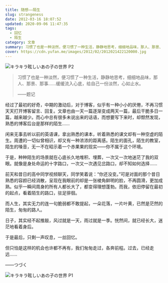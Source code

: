 ```yaml
---
title: 随想——陌生
slug: strangeness
date: 2012-03-16 18:07:52
updated: 2020-09-06 11:47:35
tags:
  - 回忆
  - 陌生
category: 文章
summary: 习惯了也是一种淡然，便习惯了一种生活，静静地思考，细细地品味，那人、那景、那事……缓缓流入心底，给自己一份淡然，心如止水。
cover: https://cdn.yufan.me/images/2012/02/2012021422120000.jpg
---
```


![キラキラ眩しいあの子の世界 P2](https://cdn.yufan.me/images/2012/02/2012021422134700.jpg)

<MusicPlayer netease={640866} />

> 习惯了也是一种淡然，便习惯了一种生活，静静地思考，细细地品味，那人、那景、那事……缓缓流入心底，给自己一份淡然，心如止水。
>
> ——题记

经过了最初的好奇，中期的激动后，对于博客，似乎有一种小小的厌倦，不再习惯天天打开博客留言、回复。文章也由一天一篇逐渐变成两天一篇，最后干脆多日一篇，越来越少。而心中总有很多未说出来的话语，而想要写下来时，却颓然发现，熟悉的博客后台是那样的陌生……

闲来无事去听以前的英语课，拿出熟悉的课本，听着熟悉的课文却有一种空虚的陌生。周遭的一切似曾相识，却又有一种浓浓的距离感。陌生的面孔，陌生的教室，陌生的嗓音，无一不在昭示着一个赤果果的现实——你不属于这个环境。

于是，种种陌生的场景就在心底长久地堆积、埋葬，一次又一次地迷茫了我的双眼。就像是身处命运的十字路口，一次又一次遇见岔路口，却不知如何选择……

前天和昔日的高中同学视频聊天，同学笑着说：“你还没变。”可是对面的那个昔日熟悉的容颜已经消散，呈现在我眼前的却是一张棱角鲜明的脸，不再圆滑，更加成熟。似乎一瞬间周身的所有人都长大了，都变得理想蓬勃。而我，依旧停留在最初的起点，看着陌生的路口，驻足徘徊。

而人生，其实无力的连一句脆弱都不敢提起，一朵花落，一片叶黄，已然是茫然的陌生，匆匆的路人。

日子，其实经不起推敲，风过就是一天，雨过就是一季。恍然间，就已经长大，迷茫地看着身后。

于是最后，只剩一声叹息，一丝回忆。

但只怕是这样的机会也许都不再有，我们匆匆走过，各奔前程。过去，已经走远……

——つづく

![キラキラ眩しいあの子の世界 P1](https://cdn.yufan.me/images/2012/02/2012021422134400.jpg)
